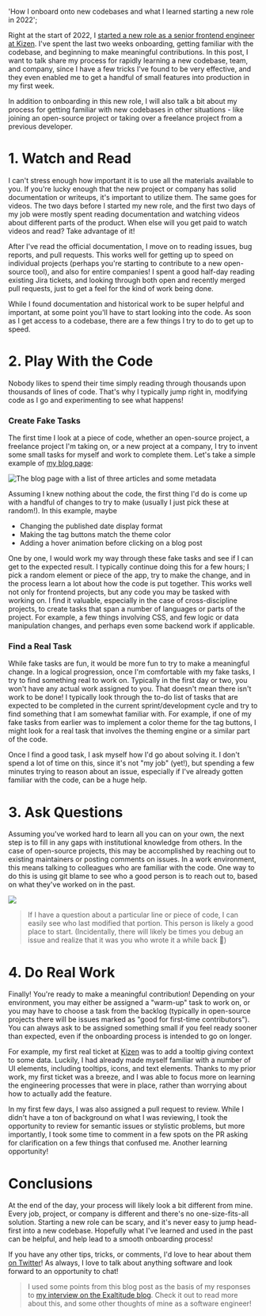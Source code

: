   'How I onboard onto new codebases and what I learned starting a new role in 2022';

Right at the start of 2022, I [started a new role as a senior frontend engineer at Kizen](https://keegandonley.com/blog/beginning-a-new-chapter-of-my-career-with-kizen 'Kizen Post'). I've spent the last two weeks onboarding, getting familiar with the codebase, and beginning to make meaningful contributions. In this post, I want to talk share my process for rapidly learning a new codebase, team, and company, since I have a few tricks I've found to be very effective, and they even enabled me to get a handful of small features into production in my first week.

In addition to onboarding in this new role, I will also talk a bit about my process for getting familiar with new codebases in other situations - like joining an open-source project or taking over a freelance project from a previous developer.

# 1. Watch and Read

I can't stress enough how important it is to use all the materials available to you. If you're lucky enough that the new project or company has solid documentation or writeups, it's important to utilize them. The same goes for videos. The two days before I started my new role, and the first two days of my job were mostly spent reading documentation and watching videos about different parts of the product. When else will you get paid to watch videos and read? Take advantage of it!

After I've read the official documentation, I move on to reading issues, bug reports, and pull requests. This works well for getting up to speed on individual projects (perhaps you're starting to contribute to a new open-source tool), and also for entire companies! I spent a good half-day reading existing Jira tickets, and looking through both open and recently merged pull requests, just to get a feel for the kind of work being done.

While I found documentation and historical work to be super helpful and important, at some point you'll have to start looking into the code. As soon as I get access to a codebase, there are a few things I try to do to get up to speed.

# 2. Play With the Code

Nobody likes to spend their time simply reading through thousands upon thousands of lines of code. That's why I typically jump right in, modifying code as I go and experimenting to see what happens!

### Create Fake Tasks

The first time I look at a piece of code, whether an open-source project, a freelance project I'm taking on, or a new project at a company, I try to invent some small tasks for myself and work to complete them. Let's take a simple example of [my blog page](https://keegandonley.com/blog/building-a-static-generated-blog-with-next-js 'Building my Blog'):

![The blog page with a list of three articles and some metadata](onboard-post:image-1.png?hideShadow 'My Blog Page')

Assuming I knew nothing about the code, the first thing I'd do is come up with a handful of changes to try to make (usually I just pick these at random!). In this example, maybe

- Changing the published date display format
- Making the tag buttons match the theme color
- Adding a hover animation before clicking on a blog post

One by one, I would work my way through these fake tasks and see if I can get to the expected result. I typically continue doing this for a few hours; I pick a random element or piece of the app, try to make the change, and in the process learn a lot about how the code is put together. This works well not only for frontend projects, but any code you may be tasked with working on. I find it valuable, especially in the case of cross-discipline projects, to create tasks that span a number of languages or parts of the project. For example, a few things involving CSS, and few logic or data manipulation changes, and perhaps even some backend work if applicable.

### Find a Real Task

While fake tasks are fun, it would be more fun to try to make a meaningful change. In a logical progression, once I'm comfortable with my fake tasks, I try to find something real to work on. Typically in the first day or two, you won't have any actual work assigned to you. That doesn't mean there isn't work to be done! I typically look through the to-do list of tasks that are expected to be completed in the current sprint/development cycle and try to find something that I am somewhat familiar with. For example, if one of my fake tasks from earlier was to implement a color theme for the tag buttons, I might look for a real task that involves the theming engine or a similar part of the code.

Once I find a good task, I ask myself how I'd go about solving it. I don't spend a lot of time on this, since it's not "my job" (yet!), but spending a few minutes trying to reason about an issue, especially if I've already gotten familiar with the code, can be a huge help.

# 3. Ask Questions

Assuming you've worked hard to learn all you can on your own, the next step is to fill in any gaps with institutional knowledge from others. In the case of open-source projects, this may be accomplished by reaching out to existing maintainers or posting comments on issues. In a work environment, this means talking to colleagues who are familiar with the code. One way to do this is using git blame to see who a good person is to reach out to, based on what they've worked on in the past.

![](onboard-post:image-2.png?tiny)

> If I have a question about a particular line or piece of code, I can easily see who last modified that portion. This person is likely a good place to start. (Incidentally, there will likely be times you debug an issue and realize that it was you who wrote it a while back 😬)

# 4. Do Real Work

Finally! You're ready to make a meaningful contribution! Depending on your environment, you may either be assigned a "warm-up" task to work on, or you may have to choose a task from the backlog (typically in open-source projects there will be issues marked as "good for first-time contributors"). You can always ask to be assigned something small if you feel ready sooner than expected, even if the onboarding process is intended to go on longer.

For example, my first real ticket at [Kizen](https://keegandonley.com/blog/beginning-a-new-chapter-of-my-career-with-kizen 'Kizen Post') was to add a tooltip giving context to some data. Luckily, I had already made myself familiar with a number of UI elements, including tooltips, icons, and text elements. Thanks to my prior work, my first ticket was a breeze, and I was able to focus more on learning the engineering processes that were in place, rather than worrying about how to actually add the feature.

In my first few days, I was also assigned a pull request to review. While I didn't have a ton of background on what I was reviewing, I took the opportunity to review for semantic issues or stylistic problems, but more importantly, I took some time to comment in a few spots on the PR asking for clarification on a few things that confused me. Another learning opportunity!

# Conclusions

At the end of the day, your process will likely look a bit different from mine. Every job, project, or company is different and there's no one-size-fits-all solution. Starting a new role can be scary, and it's never easy to jump head-first into a new codebase. Hopefully what I've learned and used in the past can be helpful, and help lead to a smooth onboarding process!

If you have any other tips, tricks, or comments, I'd love to hear about them [on Twitter](https://twitter.com/keegandonley 'Twitter Profile')! As always, I love to talk about anything software and look forward to an opportunity to chat!

> I used some points from this blog post as the basis of my responses to [my interview on the Exaltitude blog](https://www.exaltitude.io/blogs/two-ways-to-effectively-onboard-onto-an-existing-codebase 'Exaltitude blog'). Check it out to read more about this, and some other thoughts of mine as a software engineer!
